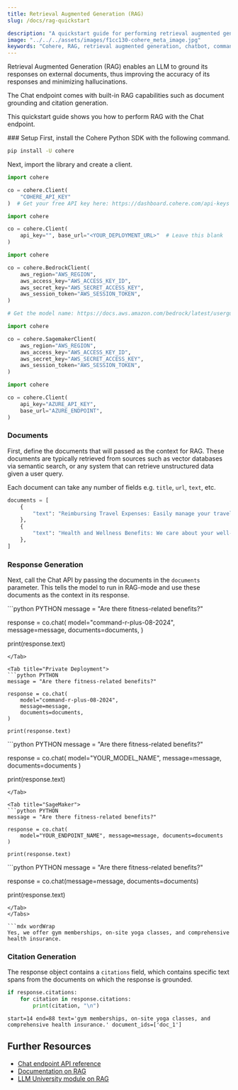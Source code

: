 ```yaml
---
title: Retrieval Augmented Generation (RAG)
slug: /docs/rag-quickstart

description: "A quickstart guide for performing retrieval augmented generation (RAG) with Cohere's Command models (v1 API)."
image: "../../../assets/images/f1cc130-cohere_meta_image.jpg"  
keywords: "Cohere, RAG, retrieval augmented generation, chatbot, command models"
---
```


Retrieval Augmented Generation (RAG) enables an LLM to ground its responses on external documents, thus improving the accuracy of its responses and minimizing hallucinations.

The Chat endpoint comes with built-in RAG capabilities such as document grounding and citation generation.  

This quickstart guide shows you how to perform RAG with the Chat endpoint.

<Steps>
### Setup
First, install the Cohere Python SDK with the following command.

```bash
pip install -U cohere
```

Next, import the library and create a client.

<Tabs>
<Tab title="Cohere Platform">

```python PYTHON
import cohere

co = cohere.Client(
    "COHERE_API_KEY"
)  # Get your free API key here: https://dashboard.cohere.com/api-keys
```

</Tab>
<Tab title="Private Deployment">

```python PYTHON
import cohere

co = cohere.Client(
    api_key="", base_url="<YOUR_DEPLOYMENT_URL>"  # Leave this blank
)
```

</Tab>

<Tab title="Bedrock">

```python PYTHON
import cohere

co = cohere.BedrockClient(
    aws_region="AWS_REGION",
    aws_access_key="AWS_ACCESS_KEY_ID",
    aws_secret_key="AWS_SECRET_ACCESS_KEY",
    aws_session_token="AWS_SESSION_TOKEN",
)

# Get the model name: https://docs.aws.amazon.com/bedrock/latest/userguide/models-supported.html
```
</Tab>

<Tab title="SageMaker">

```python PYTHON
import cohere

co = cohere.SagemakerClient(
    aws_region="AWS_REGION",
    aws_access_key="AWS_ACCESS_KEY_ID",
    aws_secret_key="AWS_SECRET_ACCESS_KEY",
    aws_session_token="AWS_SESSION_TOKEN",
)
```
</Tab>

<Tab title="Azure AI">

```python PYTHON
import cohere

co = cohere.Client(
    api_key="AZURE_API_KEY",
    base_url="AZURE_ENDPOINT",
)
```
</Tab>

</Tabs>

### Documents

First, define the documents that will passed as the context for RAG. These documents are typically retrieved from sources such as vector databases via semantic search, or any system that can retrieve unstructured data given a user query.

Each document can take any number of fields e.g. `title`, `url`, `text`, etc.

```python PYTHON
documents = [
    {
        "text": "Reimbursing Travel Expenses: Easily manage your travel expenses by submitting them through our finance tool. Approvals are prompt and straightforward."
    },
    {
        "text": "Health and Wellness Benefits: We care about your well-being and offer gym memberships, on-site yoga classes, and comprehensive health insurance."
    },
]
```
### Response Generation

Next, call the Chat API by passing the documents in the `documents` parameter. This tells the model to run in RAG-mode and use these documents as the context in its response.

<Tabs>
<Tab title="Cohere Platform">
```python PYTHON
message = "Are there fitness-related benefits?"

response = co.chat(
    model="command-r-plus-08-2024",
    message=message,
    documents=documents,
)

print(response.text)
```
</Tab>

<Tab title="Private Deployment">
```python PYTHON
message = "Are there fitness-related benefits?"

response = co.chat(
    model="command-r-plus-08-2024",
    message=message,
    documents=documents,
)

print(response.text)
```
</Tab>

<Tab title="Bedrock">
```python PYTHON
message = "Are there fitness-related benefits?"

response = co.chat(
    model="YOUR_MODEL_NAME", message=message, documents=documents
)

print(response.text)
```
</Tab>

<Tab title="SageMaker">
```python PYTHON
message = "Are there fitness-related benefits?"

response = co.chat(
    model="YOUR_ENDPOINT_NAME", message=message, documents=documents
)

print(response.text)
```
</Tab>

<Tab title="Azure AI">
```python PYTHON
message = "Are there fitness-related benefits?"

response = co.chat(message=message, documents=documents)

print(response.text)
```
</Tab>
</Tabs>

```mdx wordWrap
Yes, we offer gym memberships, on-site yoga classes, and comprehensive health insurance.

```

### Citation Generation

The response object contains a `citations` field, which contains specific text spans from the documents on which the response is grounded.

```python PYTHON
if response.citations:
    for citation in response.citations:
        print(citation, "\n")
```

```mdx wordWrap
start=14 end=88 text='gym memberships, on-site yoga classes, and comprehensive health insurance.' document_ids=['doc_1'] 

```

</Steps>

## Further Resources
- [Chat endpoint API reference](https://docs.cohere.com/v1/reference/chat)
- [Documentation on RAG](https://docs.cohere.com/v1/docs/retrieval-augmented-generation-rag)
- [LLM University module on RAG](https://cohere.com/llmu#rag)